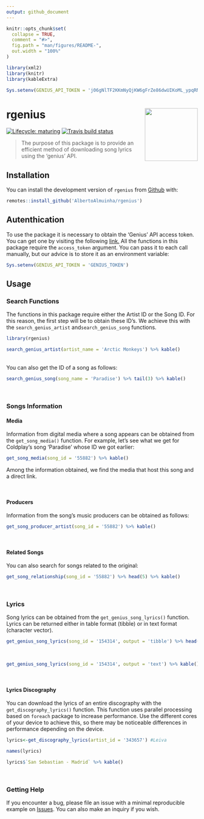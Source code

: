 ```yaml
---
output: github_document
---
```


<!-- README.md is generated from README.Rmd. Please edit that file -->

```r
knitr::opts_chunk$set(
  collapse = TRUE,
  comment = "#>",
  fig.path = "man/figures/README-",
  out.width = "100%"
)

library(xml2)
library(knitr)
library(kableExtra)

Sys.setenv(GENIUS_API_TOKEN = 'j06gNlTF2KKmNyQjKW6gFrZe86dwUIKoML_ypqRNNRzyJl1fmZn75kawEUUhUVJW')
```


# rgenius <img src='man/figures/logo.png' align="right" height="139" />

<!-- badges: start -->
[![Lifecycle: maturing](https://img.shields.io/badge/lifecycle-maturing-blue.svg)](https://www.tidyverse.org/lifecycle/#maturing)
[![Travis build status](https://travis-ci.org/AlbertoAlmuinha/rgenius.svg?branch=master)](https://travis-ci.org/AlbertoAlmuinha/rgenius)
<!-- badges: end -->

> The purpose of this package is to provide an efficient method of downloading song lyrics using the 'genius' API.

## Installation

You can install the development version of `rgenius` from [Github](https://github.com/AlbertoAlmuinha/rgenius) with:

``` r
remotes::install_github('AlbertoAlmuinha/rgenius')
```

## Autenthication

To use the package it is necessary to obtain the 'Genius' API access token. You can get one by visiting the following [link.](https://genius.com/signup_or_login) All the functions in this package require the `access_token` argument. You can pass it to each call manually, but our advice is to store it as an environment variable:

```r
Sys.setenv(GENIUS_API_TOKEN = 'GENIUS_TOKEN')
```


## Usage

### Search Functions

The functions in this package require either the Artist ID or the Song ID. For this reason, the first step will be to obtain these ID's. We achieve this with the `search_genius_artist` and` search_genius_song` functions.

```r
library(rgenius)

search_genius_artist(artist_name = 'Arctic Monkeys') %>% kable()
```

<br>
You can also get the ID of a song as follows:

```r
search_genius_song(song_name = 'Paradise') %>% tail(3) %>% kable()
```

<br>

### Songs Information

#### Media

Information from digital media where a song appears can be obtained from the `get_song_media()` function. For example, let's see what we get for Coldplay's song 'Paradise' whose ID we got earlier:

```r
get_song_media(song_id = '55882') %>% kable()
```

Among the information obtained, we find the media that host this song and a direct link.

<br>

#### Producers

Information from the song's music producers can be obtained as follows:

```r
get_song_producer_artist(song_id = '55882') %>% kable()
```

<br>

#### Related Songs

You can also search for songs related to the original:

```r
get_song_relationship(song_id = '55882') %>% head(5) %>% kable()
```

<br>

### Lyrics

Song lyrics can be obtained from the `get_genius_song_lyrics()` function. Lyrics can be returned either in table format (tibble) or in text format (character vector). 

```r
get_genius_song_lyrics(song_id = '154314', output = 'tibble') %>% head(5) %>% kable()
```

<br>
```r
get_genius_song_lyrics(song_id = '154314', output = 'text') %>% kable()
```

<br>

#### Lyrics Discography

You can download the lyrics of an entire discography with the `get_discography_lyrics()` function. This function uses parallel processing based on `foreach` package to increase performance. Use the different cores of your device to achieve this, so there may be noticeable differences in performance depending on the device.

```r
lyrics<-get_discography_lyrics(artist_id = '343657') #Leiva

names(lyrics)
```


```r
lyrics$`San Sebastian - Madrid` %>% kable()
```


<br>

### Getting Help

If you encounter a bug, please file an issue with a minimal reproducible example on [Issues](https://github.com/AlbertoAlmuinha/rgenius/issues). You can also make an inquiry if you wish.






